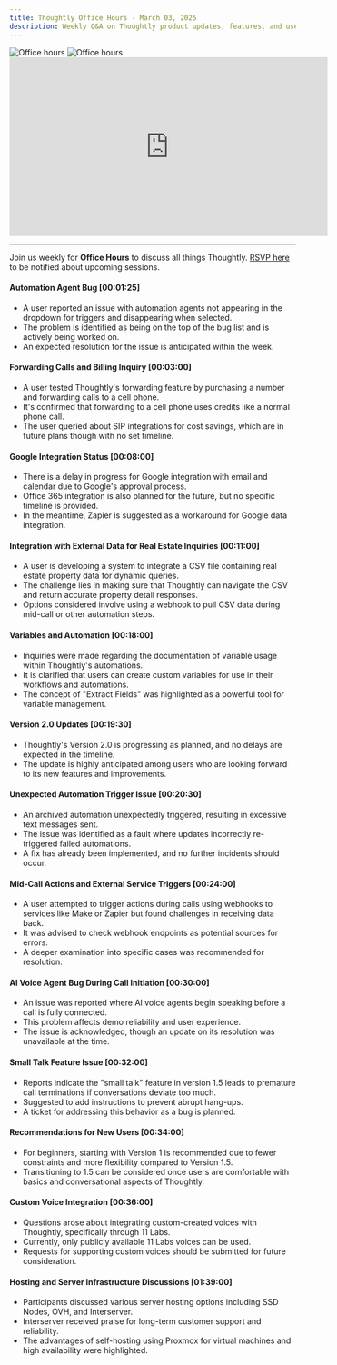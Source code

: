 ```yaml
---
title: Thoughtly Office Hours - March 03, 2025
description: Weekly Q&A on Thoughtly product updates, features, and user tips
---
```


<img className="block dark:hidden mb-8" src="/images/misc/office-hours-light.svg" alt="Office hours" />
<img className="hidden dark:block mb-8" src="/images/misc/office-hours-dark.svg" alt="Office hours" />

<Frame caption="Thoughtly Office Hours - March 03, 2025">
	<iframe width="560" height="315" src="https://drive.google.com/file/d/1TSk4aOCCs1mYaxtmOY3D5tbWz03hwR6Y/preview" title="Video player" frameborder="0" allow="accelerometer; autoplay; clipboard-write; encrypted-media; gyroscope; picture-in-picture; web-share" referrerpolicy="strict-origin-when-cross-origin" allowfullscreen></iframe>
</Frame>

---

Join us weekly for **Office Hours** to discuss all things Thoughtly. [RSVP here](https://thoughtly.com/office-hours) to be notified about upcoming sessions.

#### Automation Agent Bug [00:01:25]

- A user reported an issue with automation agents not appearing in the dropdown for triggers and disappearing when selected.
- The problem is identified as being on the top of the bug list and is actively being worked on.
- An expected resolution for the issue is anticipated within the week.

#### Forwarding Calls and Billing Inquiry [00:03:00]

- A user tested Thoughtly's forwarding feature by purchasing a number and forwarding calls to a cell phone.
- It's confirmed that forwarding to a cell phone uses credits like a normal phone call.
- The user queried about SIP integrations for cost savings, which are in future plans though with no set timeline.

#### Google Integration Status [00:08:00]

- There is a delay in progress for Google integration with email and calendar due to Google's approval process.
- Office 365 integration is also planned for the future, but no specific timeline is provided.
- In the meantime, Zapier is suggested as a workaround for Google data integration.

#### Integration with External Data for Real Estate Inquiries [00:11:00]

- A user is developing a system to integrate a CSV file containing real estate property data for dynamic queries.
- The challenge lies in making sure that Thoughtly can navigate the CSV and return accurate property detail responses.
- Options considered involve using a webhook to pull CSV data during mid-call or other automation steps.

#### Variables and Automation [00:18:00]

- Inquiries were made regarding the documentation of variable usage within Thoughtly's automations.
- It is clarified that users can create custom variables for use in their workflows and automations.
- The concept of "Extract Fields" was highlighted as a powerful tool for variable management.

#### Version 2.0 Updates [00:19:30]

- Thoughtly's Version 2.0 is progressing as planned, and no delays are expected in the timeline.
- The update is highly anticipated among users who are looking forward to its new features and improvements.

#### Unexpected Automation Trigger Issue [00:20:30]

- An archived automation unexpectedly triggered, resulting in excessive text messages sent.
- The issue was identified as a fault where updates incorrectly re-triggered failed automations.
- A fix has already been implemented, and no further incidents should occur.

#### Mid-Call Actions and External Service Triggers [00:24:00]

- A user attempted to trigger actions during calls using webhooks to services like Make or Zapier but found challenges in receiving data back.
- It was advised to check webhook endpoints as potential sources for errors.
- A deeper examination into specific cases was recommended for resolution.

#### AI Voice Agent Bug During Call Initiation [00:30:00]

- An issue was reported where AI voice agents begin speaking before a call is fully connected.
- This problem affects demo reliability and user experience.
- The issue is acknowledged, though an update on its resolution was unavailable at the time.

#### Small Talk Feature Issue [00:32:00]

- Reports indicate the "small talk" feature in version 1.5 leads to premature call terminations if conversations deviate too much.
- Suggested to add instructions to prevent abrupt hang-ups.
- A ticket for addressing this behavior as a bug is planned.

#### Recommendations for New Users [00:34:00]

- For beginners, starting with Version 1 is recommended due to fewer constraints and more flexibility compared to Version 1.5.
- Transitioning to 1.5 can be considered once users are comfortable with basics and conversational aspects of Thoughtly.

#### Custom Voice Integration [00:36:00]

- Questions arose about integrating custom-created voices with Thoughtly, specifically through 11 Labs.
- Currently, only publicly available 11 Labs voices can be used.
- Requests for supporting custom voices should be submitted for future consideration.

#### Hosting and Server Infrastructure Discussions [01:39:00]

- Participants discussed various server hosting options including SSD Nodes, OVH, and Interserver.
- Interserver received praise for long-term customer support and reliability.
- The advantages of self-hosting using Proxmox for virtual machines and high availability were highlighted.


<NextSection
    title="Get Started"
    icon="rocket"
    href="https://auth.thought.ly/signup"
    description="Sign up for a free account and start building your Voice Agent today ->"
/>
